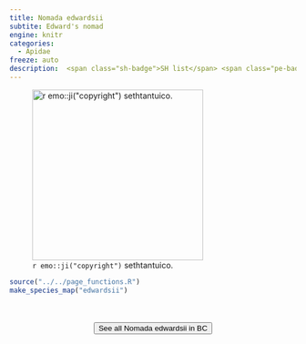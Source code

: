 ```yaml
---
title: Nomada edwardsii
subtite: Edward's nomad
engine: knitr
categories:
  - Apidae
freeze: auto
description:  <span class="sh-badge">SH list</span> <span class="pe-badge">PM Evidence</span>
---
```

![`r emo::ji("copyright")` sethtantuico.](https://inaturalist-open-data.s3.amazonaws.com/photos/267075906/large.jpg){height=300}





```r
source("../../page_functions.R")
make_species_map("edwardsii")
```
<br><br>
<center>


<a href="https://inaturalist.ca/observations?place_id=7085&subview=map&taxon_id=1426379"><button type="button" class="btn btn-secondary">See all Nomada edwardsii in BC <i class="fa-solid fa-arrow-up-right-from-square"></i> </button></a>
</center>
